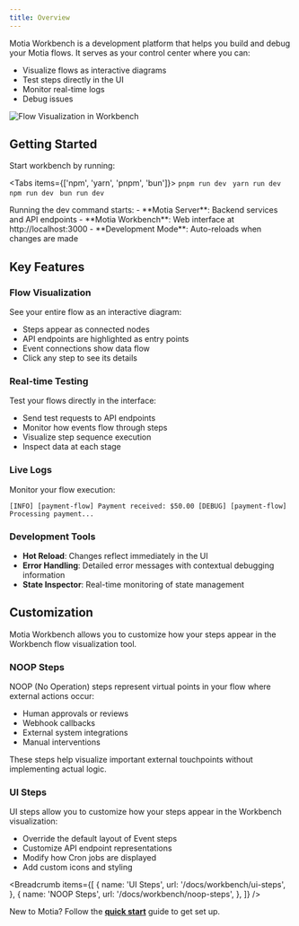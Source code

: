 ```yaml
---
title: Overview
---
```


Motia Workbench is a development platform that helps you build and debug your Motia flows. It serves as your control center where you can:

- Visualize flows as interactive diagrams
- Test steps directly in the UI
- Monitor real-time logs
- Debug issues

![Flow Visualization in Workbench](./../img/motia-build-your-app.gif)

## Getting Started

Start workbench by running:

<Tabs items={['npm', 'yarn', 'pnpm', 'bun']}>
  <Tab value="pnpm">```pnpm run dev ```</Tab>
  <Tab value="yarn">```yarn run dev ```</Tab>
  <Tab value="npm">```npm run dev ```</Tab>
  <Tab value="bun">```bun run dev ```</Tab>
</Tabs>

<Callout>
  Running the dev command starts: - **Motia Server**: Backend services and API endpoints - **Motia Workbench**: Web
  interface at http://localhost:3000 - **Development Mode**: Auto-reloads when changes are made
</Callout>

## Key Features

<Steps>
  <Step>
    
  ### Flow Visualization
  See your entire flow as an interactive diagram:
  - Steps appear as connected nodes
  - API endpoints are highlighted as entry points
  - Event connections show data flow
  - Click any step to see its details
  </Step>

  <Step>
  
  ### Real-time Testing 
  Test your flows directly in the interface: 
  - Send test requests to API endpoints 
  - Monitor how events flow through steps 
  - Visualize step sequence execution 
  - Inspect data at each stage
  </Step>

  <Step>
  
  ### Live Logs 
  Monitor your flow execution: 
  ``` 
  [INFO] [payment-flow] Payment received: $50.00 [DEBUG] [payment-flow]
  Processing payment... 
  ```
  </Step>

  <Step>
   
  ### Development Tools
  - **Hot Reload**: Changes reflect immediately in the UI
  - **Error Handling**: Detailed error messages with contextual debugging information
  - **State Inspector**: Real-time monitoring of state management
  </Step>
</Steps>

## Customization

Motia Workbench allows you to customize how your steps appear in the Workbench flow visualization tool.

### NOOP Steps

NOOP (No Operation) steps represent virtual points in your flow where external actions occur:

- Human approvals or reviews
- Webhook callbacks
- External system integrations
- Manual interventions

These steps help visualize important external touchpoints without implementing actual logic.

### UI Steps

UI steps allow you to customize how your steps appear in the Workbench visualization:

- Override the default layout of Event steps
- Customize API endpoint representations
- Modify how Cron jobs are displayed
- Add custom icons and styling

<Breadcrumb
  items={[
    {
      name: 'UI Steps',
      url: '/docs/workbench/ui-steps',
    },
    {
      name: 'NOOP Steps',
      url: '/docs/workbench/noop-steps',
    },
  ]}
/>

<Callout>New to Motia? Follow the **[quick start](/docs/getting-started/quick-start)** guide to get set up.</Callout>
